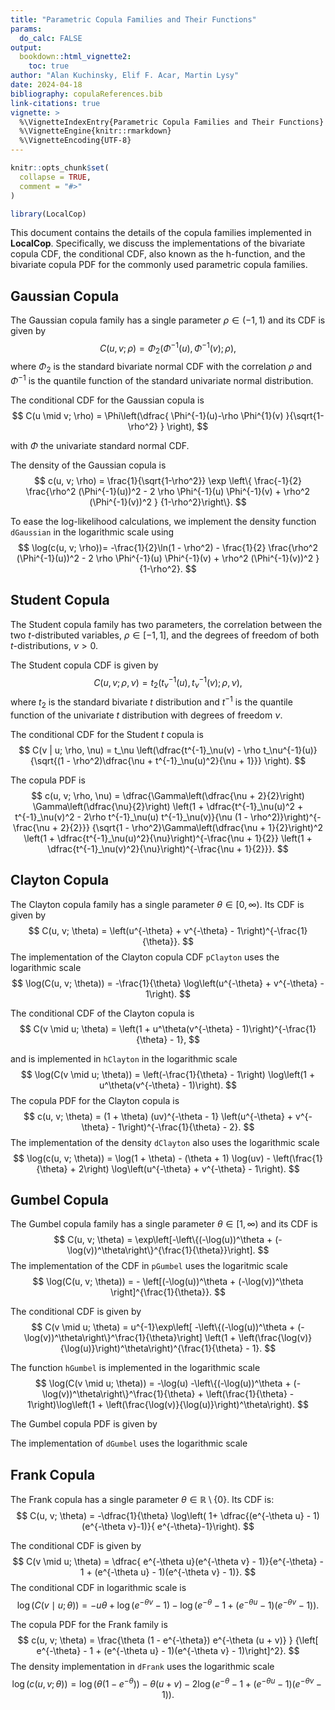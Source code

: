 ```yaml
---
title: "Parametric Copula Families and Their Functions"
params:
  do_calc: FALSE
output:
  bookdown::html_vignette2:
    toc: true
author: "Alan Kuchinsky, Elif F. Acar, Martin Lysy"
date: 2024-04-18
bibliography: copulaReferences.bib
link-citations: true
vignette: >
  %\VignetteIndexEntry{Parametric Copula Families and Their Functions}
  %\VignetteEngine{knitr::rmarkdown}
  %\VignetteEncoding{UTF-8}
---
```


```r
knitr::opts_chunk$set(
  collapse = TRUE,
  comment = "#>"
)
```

```r
library(LocalCop)
```


This document contains the details of the copula families implemented in **LocalCop**. Specifically, we discuss the implementations of the bivariate copula CDF, the conditional CDF, also known as the h-function, and the bivariate copula PDF for the commonly used parametric copula families. 
<!-- For the conditional CDF, most of the copula implemented are symmetric in $u$ and $v$, so it is sufficient to provide one conditional CDF, and a simple swap of the variables will provide the other conditional CDF. Where this is not the case, both conditional CDF's will be provided. The document will offer both the original-scale and the logarithm-scale version of each formula where applicable. It should also be noted that the implementation utilizes the logarithm-scale version where possible to increase accuracy. -->

## Gaussian Copula

The Gaussian copula family has a single parameter $\rho \in (-1, 1)$ and its CDF is given by
$$
C(u, v; \rho) = \Phi_2 ( \Phi^{-1}(u), \Phi^{-1}(v) ; \rho),
$$
where $\Phi_2$ is the standard bivariate normal CDF with the correlation $\rho$ and $\Phi^{-1}$ is the quantile function of the standard univariate normal distribution.
<!-- The implementation of $\Phi_2$ is available in **mvtnorm**. However, there no equivalent function for the bivariate normal CDF or the univariate normal quantile functions in **TMB**. Therefore, the current release of **LocalCop** does not contain `pGaussian`.  -->

The conditional CDF for the Gaussian copula is 
$$
C(u \mid v; \rho) = \Phi\left(\dfrac{ \Phi^{-1}(u)-\rho \Phi^{1}(v) }{\sqrt{1-\rho^2} } \right),
$$

with $\Phi$ the univariate standard normal CDF. 
<!-- Due to the unavailability of the normal quantile function in **TMB**, the current release of **LocalCop** does not contain `hGaussian`.  -->

The density of the Gaussian copula is
$$
c(u, v; \rho) = \frac{1}{\sqrt{1-\rho^2}} \exp \left\{ \frac{-1}{2} \frac{\rho^2  (\Phi^{-1}(u))^2 - 2 \rho \Phi^{-1}(u) \Phi^{-1}(v) + \rho^2 (\Phi^{-1}(v))^2 } {1-\rho^2}\right\}.
$$

To ease the log-likelihood calculations, we implement the density function `dGaussian` in the logarithmic scale using
$$
\log(c(u, v; \rho))= -\frac{1}{2}\ln(1 - \rho^2) - \frac{1}{2} \frac{\rho^2  (\Phi^{-1}(u))^2 - 2 \rho \Phi^{-1}(u) \Phi^{-1}(v) + \rho^2 (\Phi^{-1}(v))^2 } {1-\rho^2}.
$$



## Student Copula

The Student copula family has two parameters, the correlation between the two $t$-distributed variables, $\rho \in [-1, 1]$, and the degrees of freedom of both $t$-distributions, $\nu > 0$.


The Student copula CDF is given by
$$
C(u, v; \rho, \nu) = t_2(t_\nu^{-1}(u), t_\nu^{-1}(v); \rho, \nu),
$$
where $t_2$ is the standard bivariate $t$ distribution and $t^{-1}$ is the quantile function of the univariate $t$ distribution with degrees of freedom $\nu$.


The conditional CDF for the Student $t$ copula is
$$
C(v | u; \rho, \nu) = t_\nu \left(\dfrac{t^{-1}_\nu(v) - \rho t_\nu^{-1}(u)}{\sqrt{(1 - \rho^2)\dfrac{\nu + t^{-1}_\nu(u)^2}{\nu + 1}}} \right).
$$

The copula PDF is
$$
c(u, v; \rho, \nu) = 
\dfrac{\Gamma\left(\dfrac{\nu + 2}{2}\right) \Gamma\left(\dfrac{\nu}{2}\right) \left(1 + \dfrac{t^{-1}_\nu(u)^2 + t^{-1}_\nu(v)^2 - 2\rho t^{-1}_\nu(u) t^{-1}_\nu(v)}{\nu (1 - \rho^2)}\right)^{-\frac{\nu + 2}{2}}}
{\sqrt{1 - \rho^2}\Gamma\left(\dfrac{\nu + 1}{2}\right)^2 \left(1 + \dfrac{t^{-1}_\nu(u)^2}{\nu}\right)^{-\frac{\nu + 1}{2}} 
\left(1 + \dfrac{t^{-1}_\nu(v)^2}{\nu}\right)^{-\frac{\nu + 1}{2}}}.
$$


## Clayton Copula

The Clayton copula family has a single parameter $\theta \in [0, \infty)$. Its CDF is given by
$$
C(u, v; \theta) = \left(u^{-\theta} + v^{-\theta} - 1\right)^{-\frac{1}{\theta}}.
$$
The implementation of the Clayton copula CDF `pClayton` uses the logarithmic scale 
$$ 
\log(C(u, v; \theta)) = -\frac{1}{\theta} \log\left(u^{-\theta} + v^{-\theta} - 1\right).
$$

The conditional CDF of the Clayton copula is
$$
C(v \mid u; \theta) = \left(1 + u^\theta(v^{-\theta} - 1)\right)^{-\frac{1}{\theta} - 1},
$$

and is implemented in `hClayton` in the logarithmic scale
$$
\log(C(v \mid u; \theta)) = \left(-\frac{1}{\theta} - 1\right) \log\left(1 + u^\theta(v^{-\theta} - 1)\right).
$$
The copula PDF for the Clayton copula is 
$$
c(u, v; \theta) = (1 + \theta) (uv)^{-\theta - 1} \left(u^{-\theta} + v^{-\theta} - 1\right)^{-\frac{1}{\theta} - 2}.
$$
The implementation of the density `dClayton` also uses the logarithmic scale
$$
\log(c(u, v; \theta)) = \log(1 + \theta) - (\theta + 1) \log(uv) - \left(\frac{1}{\theta} + 2\right) \log\left(u^{-\theta} + v^{-\theta} - 1\right).
$$


## Gumbel Copula

The Gumbel copula family has a single parameter $\theta \in [1, \infty)$ and its CDF is
$$
C(u, v; \theta) = \exp\left[-\left\{(-\log(u))^\theta + (-\log(v))^\theta\right\}^{\frac{1}{\theta}}\right].
$$
The implementation of the CDF in `pGumbel` uses the logaritmic scale
$$
\log(C(u, v; \theta)) =  -  \left[(-\log(u))^\theta + (-\log(v))^\theta \right]^{\frac{1}{\theta}}.
$$

The conditional CDF is given by
$$
C(v \mid u; \theta) = u^{-1}\exp\left[ -\left\{(-\log(u))^\theta + (-\log(v))^\theta\right\}^\frac{1}{\theta}\right]
\left(1 + \left(\frac{\log(v)}{\log(u)}\right)^\theta\right)^{\frac{1}{\theta} - 1}.
$$

The function `hGumbel` is implemented in the logarithmic scale
$$
\log(C(v \mid u; \theta)) = -\log(u) -\left\{(-\log(u))^\theta + (-\log(v))^\theta\right\}^\frac{1}{\theta} + \left(\frac{1}{\theta} - 1\right)\log\left(1 + \left(\frac{\log(v)}{\log(u)}\right)^\theta\right).
$$

The Gumbel copula PDF is given by
\begin{multline*}
c(u, v; \theta)  =  \dfrac{1}{uv} 
\exp\left[-\left\{(-\log(u))^\theta + (-\log(v))^\theta\right\}^\frac{1}{\theta}\right] 
\left(\log(u)\log(v)\right)^{\theta-1}
\\
\left((-\log(u))^\theta + (-\log(v))^\theta\right)^{\frac{2}{\theta} - 2} 
\left[1+ (\theta-1) \left\{(-\log(u))^\theta + (-\log(v))^\theta\right\}^\frac{1}{\theta} \right].
\end{multline*}


The implementation of `dGumbel` uses the logarithmic scale
\begin{multline*}
\log(c(u, v; \theta)) =
- \log{uv} -\left( (-\log(u))^\theta + (-\log(v))^\theta\right)^\frac{1}{\theta}
+ (\theta-1) \log\left\{ \log(u)\log(v)\right\}
\\
+ \left(\frac{2}{\theta} - 2\right) \log \left\{ (-\log(u))^\theta + (-\log(v))^\theta \right\}
\\
+ \log \left[1+ (\theta-1) \left\{(-\log(u))^\theta + (-\log(v))^\theta\right\}^\frac{1}{\theta} \right].
\end{multline*}
<!-- -\left((-\ln(u))^\theta + (-\ln(v))^\theta\right)^\frac{1}{\theta} + \ln\left(\left((-\ln(u))^\theta + (-\ln(v))^\theta\right)^\frac{1}{\theta} + \theta - 1\right) + (\frac{1}{\theta} - 2)\ln\left((-\ln(u))^\theta + (-\ln(v))^\theta\right) + \ln(\ln(u)\ln(v)) - \ln(uv). -->

## Frank Copula

The Frank copula has a single parameter $\theta \in \mathbb{R} \setminus \{0\}$. 
Its CDF is:
$$
C(u, v; \theta) = -\dfrac{1}{\theta} \log\left( 1+ \dfrac{(e^{-\theta u} - 1)(e^{-\theta v}-1)}{ e^{-\theta}-1}\right).
$$

<!-- The implementation of the Frank copula CDF does not use the logarithmic scale. -->

The conditional CDF is given by
$$
C(v \mid u; \theta) = \dfrac{ e^{-\theta u}(e^{-\theta v} - 1)}{e^{-\theta} - 1 + (e^{-\theta u} - 1)(e^{-\theta v} - 1)}.
$$
The conditional CDF in logarithmic scale is
$$
\log(C(v \mid u; \theta))= -u\theta + \log (e^{-\theta v} - 1) - \log\left( e^{-\theta} - 1 + (e^{-\theta u} - 1)(e^{-\theta v} - 1) \right).
$$

The copula PDF for the Frank family is
$$
c(u, v; \theta) = \frac{\theta (1 - e^{-\theta}) e^{-\theta (u + v)} }
{\left[ e^{-\theta} - 1 + (e^{-\theta u} - 1)(e^{-\theta v} - 1)\right]^2}.
$$
The density implementation in `dFrank` uses the logarithmic scale
$$
\log(c(u, v; \theta)) = \log(\theta (1 - e^{-\theta})) - \theta (u + v) - 2 \log\left( e^{-\theta} - 1 + (e^{-\theta u} - 1)(e^{-\theta v} - 1) \right).
$$


